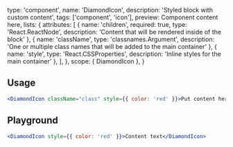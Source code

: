 
  type: 'component',
  name: 'DiamondIcon',
  description: 'Styled block with custom content',
  tags: ['component', 'icon'],
  preview: <DiamondIcon>Component content here</DiamondIcon>,
  lists: {
    attributes: [
      { name: 'children', required: true, type: 'React.ReactNode', description: 'Content that will be rendered inside of the block' },
      { name: 'className', type: 'classnames.Argument', description: 'One or multiple class names that will be added to the main container' },
      { name: 'style', type: 'React.CSSProperties', description: 'Inline styles for the main container' },
    ],
  },
  scope: { DiamondIcon },
}

## Usage

```jsx
<DiamondIcon className="class" style={{ color: 'red' }}>Put content here</DiamondIcon>
```

## Playground

```jsx live
<DiamondIcon style={{ color: 'red' }}>Content text</DiamondIcon>
```
